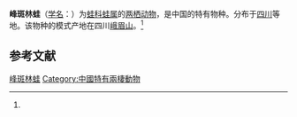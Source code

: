 {{Speciesbox
| name = 峰斑林蛙
| status = PE
| status_system = iucn3.1
| status_ref = <ref name=iucn>{{IUCN2010|version=2010.3|title=Rana chevronta|id=57593|year=2004|assessors=Wu Guanfu, Ye Changyuan|downloaded=2010-9-14}}</ref>
| image = 
| genus = Rana
| species = chevronta
| authority = (Ye, 1981)<ref name='id4984'>{{cite web| url =http://www.bioinfo.cn/db05/BjdwSpecies.php?action=view&id=4984| title =峰斑林蛙| work =《中国动物物种编目数据库》| publisher =中国科学院微生物研究所| author =中国科学院动物研究所| accessdate =2009-04-11| deadurl =yes| archiveurl =https://web.archive.org/web/20160305020325/http://www.bioinfo.cn/db05/BjdwSpecies.php?action=view&id=4984| archivedate =2016-03-05}}</ref>
}}

'''峰斑林蛙'''（[[学名|学名]]：{{lang|la|''Rana chevronta''}}）为[[蛙科|蛙科]][[蛙属|蛙属]]的[[两栖动物|两栖动物]]，是中国的特有物种。分布于[[四川|四川]]等地。该物种的模式产地在四川[[峨眉山|峨眉山]]。<ref name='id4984'/>

== 参考文献 ==
{{reflist}}

{{Wikispecies|Rana chevronta}}
{{Taxonbar|from=Q159339}}

[[Category:蛙属|峰斑林蛙]]
[[Category:中國特有兩棲動物|Category:中國特有兩棲動物]]


{{amphibian-stub}}